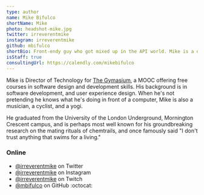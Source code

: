 ```yaml
---
type: author
name: Mike Bifulco
shortName: Mike
photo: headshot-mike.jpg
twitter: irreverentmike
instagram: irreverentmike
github: mbifulco
shortBio: Front-endy guy who got mixed up in the API world. Mike is a designer and developer. He's Technical Director at Aquent Gymnasium, co-host of APIs You Won't Hate Podcast, and an eternal optimist.
isStaff: true
consultingUrl: https://calendly.com/mikebifulco
---
```


Mike is Director of Technology for [The Gymasium](http://www.thegymnasium.com), a MOOC offering free courses in software design and development skills. His background is in software development, and user experience design. When he's not pretending he knows what he's doing in front of a computer, Mike is also a musician, a cyclist, and a yogi.

He graduated from the University of the London Underground, Mornington Crescent campus, and is perhaps most well known for his groundbreaking research on the mating rituals of chemtrails, and once famously said "I don't trust anything that swims for a living."

### Online

- [@irreverentmike](https://twitter.com/irreverentmike) on Twitter
- [@irreverentmike](https://instagram.com/irreverentmike) on Instagram
- [@irreverentmike](https://www.twitch.tv/irreverentmike) on Twitch
- [@mbifulco](http://github.com/mbifulco) on GitHub :octocat:
